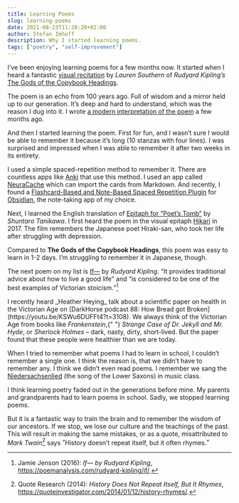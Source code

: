 ```yaml
---
title: Learning Poems
slug: learning-poems
date: 2021-08-23T11:28:20+02:00
author: Stefan Imhoff
description: Why I started learning poems.
tags: ["poetry", "self-improvement"]
---
```


I’ve been enjoying learning poems for a few months now. It started when I heard a fantastic [visual recitation](https://youtu.be/37ARLInjLVE) by _Lauren Southern_ of _Rudyard Kipling’s_ [The Gods of the Copybook Headings](http://www.kiplingsociety.co.uk/poems_copybook.htm).

The poem is an echo from 100 years ago. Full of wisdom and a mirror held up to our generation. It’s deep and hard to understand, which was the reason I dug into it. I wrote [a modern interpretation of the poem](/interpretation-the-gods-of-the-copybook-headings/) a few months ago.

And then I started learning the poem. First for fun, and I wasn’t sure I would be able to remember it because it’s long (10 stanzas with four lines). I was surprised and impressed when I was able to remember it after two weeks in its entirety.

I used a simple spaced-repetition method to remember it. There are countless apps like [Anki](https://apps.ankiweb.net/) that use this method. I used an app called [NeuraCache](https://neuracache.com/) which can import the cards from Markdown. And recently, I found a [Flashcard-Based and Note-Based Spaced Repetition Plugin](https://github.com/st3v3nmw/obsidian-spaced-repetition) for [Obsidian](https://obsidian.md/), the note-taking app of my choice.

Next, I learned the English translation of [Epitaph for “Poet’s Tomb”](https://www.poetryinternational.org/pi/poem/23081/auto/0/0/Shuntaro-Tanikawa/EPITAPH-FOR-POETS-TOMB/en/tile) by _Shuntaro Tanikawa_. I first heard the poem in the visual epitaph [Hikari](https://youtu.be/__xVbrDvunY) in 2017. The film remembers the Japanese poet Hiraki-san, who took her life after struggling with depression.

<YouTubeVideo id="__xVbrDvunY" />

Compared to **The Gods of the Copybook Headings**, this poem was easy to learn in 1-2 days. I’m struggling to remember it in Japanese, though.

The next poem on my list is [If—](https://www.poetryfoundation.org/poems/46473/if---) by _Rudyard Kipling_. <q>It provides traditional advice about how to live a good life</q> and <q>is considered to be one of the best examples of Victorian stoicism.</q>[^jenson2016ib]

<Banner summary="An interesting fact about the Victorian Age" open>
	I recently heard _Heather Heying_ talk about a scientific paper on health in the Victorian Age on
	[DarkHorse podcast 88: How Bread got Broken](https://youtu.be/KSWu6DUFFt4?t=3108). We always think
	of the Victorian Age from books like <cite>Frankenstein</cite>,{" "}
	<cite>Strange Case of Dr. Jekyll and Mr. Hyde</cite>, or <cite>Sherlock Holmes</cite> – dark,
	nasty, dirty, short-lived. But the paper found that these people were healthier than we are today.
</Banner>

When I tried to remember what poems I had to learn in school, I couldn’t remember a single one. I think the reason is, that we didn’t have to remember any. I think we didn’t even read poems. I remember we sang the [Niedersachsenlied](https://de.wikipedia.org/wiki/Niedersachsenlied) (the song of the Lower Saxons) in music class.

I think learning poetry faded out in the generations before mine. My parents and grandparents had to learn poems in school. Sadly, we stopped learning poems.

But it is a fantastic way to train the brain and to remember the wisdom of our ancestors. If we stop, we lose our culture and the teachings of the past. This will result in making the same mistakes, or as a quote, misattributed to _Mark Twain_[^research2014ej] says <q>History doesn’t repeat itself, but it often rhymes.</q>

[^jenson2016ib]: Jamie Jenson (2016): _If— by Rudyard Kipling_, https://poemanalysis.com/rudyard-kipling/if/.
[^research2014ej]: Quote Research (2014): _History Does Not Repeat Itself, But It Rhymes_, https://quoteinvestigator.com/2014/01/12/history-rhymes/.
